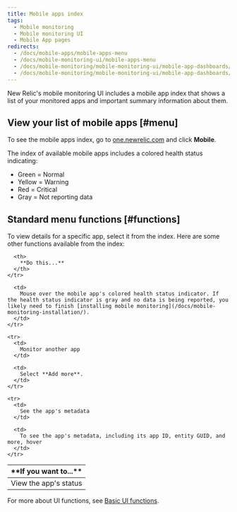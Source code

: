 ```yaml
---
title: Mobile apps index
tags:
  - Mobile monitoring
  - Mobile monitoring UI
  - Mobile App pages
redirects:
  - /docs/mobile-apps/mobile-apps-menu
  - /docs/mobile-monitoring-ui/mobile-apps-menu
  - /docs/mobile-monitoring/mobile-monitoring-ui/mobile-app-dashboards/mobile-apps-menu
  - /docs/mobile-monitoring/mobile-monitoring-ui/mobile-app-dashboards/mobile-apps-index
---
```


New Relic's mobile monitoring UI includes a mobile app index that shows a list of your monitored apps and important summary information about them.

## View your list of mobile apps [#menu]

To see the mobile apps index, go to [one.newrelic.com](https://one.newrelic.com/ "Link opens in a new window.") and click **Mobile**.

The index of available mobile apps includes a colored health status indicating:

* Green = Normal
* Yellow = Warning
* Red = Critical
* Gray = Not reporting data

## Standard menu functions [#functions]

To view details for a specific app, select it from the index. Here are some other functions available from the index:

<table>
  <thead>
    <tr>
      <th width={200}>
        **If you want to...**
      </th>

      <th>
        **Do this...**
      </th>
    </tr>
  </thead>

  <tbody>
    <tr>
      <td>
        View the app's status
      </td>

      <td>
        Mouse over the mobile app's colored health status indicator. If the health status indicator is gray and no data is being reported, you likely need to finish [installing mobile monitoring](/docs/mobile-monitoring-installation/).
      </td>
    </tr>

    <tr>
      <td>
        Monitor another app
      </td>

      <td>
        Select **Add more**.
      </td>
    </tr>

    <tr>
      <td>
        See the app's metadata
      </td>

      <td>
        To see the app's metadata, including its app ID, entity GUID, and more, hover
      </td>
    </tr>
  </tbody>
</table>

For more about UI functions, see [Basic UI functions](/docs/new-relic-one/use-new-relic-one/get-started/new-relic-one-core-ui-components).
